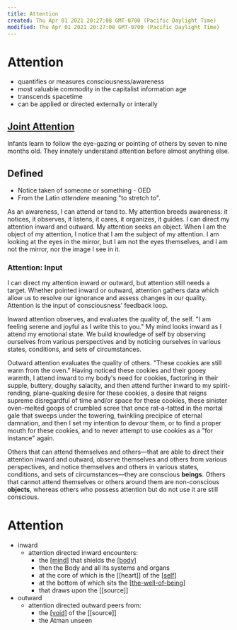 ```yaml
---
title: Attention
created: Thu Apr 01 2021 20:27:08 GMT-0700 (Pacific Daylight Time)
modified: Thu Apr 01 2021 20:27:08 GMT-0700 (Pacific Daylight Time)
---
```


# Attention

- quantifies or measures consciousness/awareness
- most valuable commodity in the capitalist information age
- transcends spacetime
- can be applied or directed externally or interally

## [Joint Attention](https://www.wikiwand.com/en/Joint_attention)

Infants learn to follow the eye-gazing or pointing of others by seven to nine months old. They innately understand attention before almost anything else.

## Defined

- Notice taken of someone or something - OED
- From the Latin _attendere_ meaning "to stretch to".

As an awareness, I can attend or tend to. My attention breeds awareness: it notices, it observes, it listens, it cares, it organizes, it guides. I can direct my attention inward and outward. My attention seeks an object. When I am the object of my attention, I notice that I am the subject of my attention. I am looking at the eyes in the mirror, but I am not the eyes themselves, and I am not the mirror, nor the image I see in it.

### Attention: Input

I can direct my attention inward or outward, but attention still needs a target. Whether pointed inward or outward, attention gathers data which allow us to resolve our ignorance and assess changes in our quality. Attention is the input of consciousness’ feedback loop.

Inward attention observes, and evaluates the quality of, the self. "I am feeling serene and joyful as I write this to you." My mind looks inward as I attend my emotional state. We build knowledge of self by observing ourselves from various perspectives and by noticing ourselves in various states, conditions, and sets of circumstances.

Outward attention evaluates the quality of others. "These cookies are still warm from the oven." Having noticed these cookies and their gooey warmth, I attend inward to my body's need for cookies, factoring in their supple, buttery, doughy salacity, and then attend further inward to my spirit-rending, plane-quaking desire for these cookies, a desire that reigns supreme disregardful of time and/or space for these cookies, these sinister oven-melted goops of crumbled scree that once rat-a-tatted in the mortal gale that sweeps under the towering, twinkling precipice of eternal damnation, and then I set my intention to devour them, or to find a proper mouth for these cookies, and to never attempt to use cookies as a "for instance" again.

Others that can attend themselves and others—that are able to direct their attention inward and outward, observe themselves and others from various perspectives, and notice themselves and others in various states, conditions, and sets of circumstances—they are conscious **beings**. Others that cannot attend themselves or others around them are non-conscious **objects**, whereas others who possess attention but do not use it are still conscious.

# Attention

- inward
  - attention directed inward encounters:
    - the [[mind]] that shields the [[body]]
    - then the Body and all its systems and organs
    - at the core of which is the [[heart]] of the [[self]]
    - at the bottom of which sits the [[the-well-of-being]]
    - that draws upon the [[source]]
- outward
  - attention directed outward peers from:
    - the [[void]] of the [[source]]
    - the Atman unseen

[//begin]: # 'Autogenerated link references for markdown compatibility'
[mind]: mind 'Mind'
[body]: body 'Body'
[self]: self 'self'
[the-well-of-being]: ../intend/the-well-of-being 'The Well of Being'
[void]: void 'void'
[//end]: # 'Autogenerated link references'
